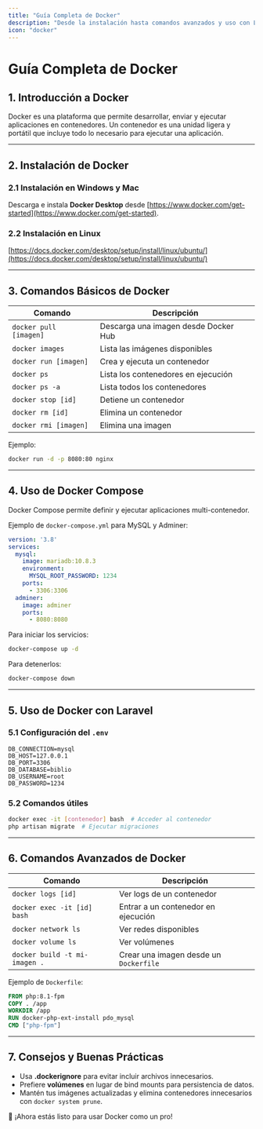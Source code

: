 ```yaml
---
title: "Guía Completa de Docker"
description: "Desde la instalación hasta comandos avanzados y uso con Laravel."
icon: "docker"
---
```


# Guía Completa de Docker

## 1. Introducción a Docker

Docker es una plataforma que permite desarrollar, enviar y ejecutar aplicaciones en contenedores. Un contenedor es una unidad ligera y portátil que incluye todo lo necesario para ejecutar una aplicación.

---

## 2. Instalación de Docker

### 2.1 Instalación en Windows y Mac
Descarga e instala **Docker Desktop** desde [https://www.docker.com/get-started](https://www.docker.com/get-started).

### 2.2 Instalación en Linux

[https://docs.docker.com/desktop/setup/install/linux/ubuntu/](https://docs.docker.com/desktop/setup/install/linux/ubuntu/)

---

## 3. Comandos Básicos de Docker

| Comando | Descripción |
|---------|-------------|
| `docker pull [imagen]` | Descarga una imagen desde Docker Hub |
| `docker images` | Lista las imágenes disponibles |
| `docker run [imagen]` | Crea y ejecuta un contenedor |
| `docker ps` | Lista los contenedores en ejecución |
| `docker ps -a` | Lista todos los contenedores |
| `docker stop [id]` | Detiene un contenedor |
| `docker rm [id]` | Elimina un contenedor |
| `docker rmi [imagen]` | Elimina una imagen |

Ejemplo:
```bash
docker run -d -p 8080:80 nginx
```

---

## 4. Uso de Docker Compose

Docker Compose permite definir y ejecutar aplicaciones multi-contenedor. 

Ejemplo de `docker-compose.yml` para MySQL y Adminer:
```yaml
version: '3.8'
services:
  mysql:
    image: mariadb:10.8.3
    environment:
      MYSQL_ROOT_PASSWORD: 1234
    ports:
      - 3306:3306
  adminer:
    image: adminer
    ports:
      - 8080:8080
```

Para iniciar los servicios:
```bash
docker-compose up -d
```

Para detenerlos:
```bash
docker-compose down
```

---

## 5. Uso de Docker con Laravel

### 5.1 Configuración del `.env`
```env
DB_CONNECTION=mysql
DB_HOST=127.0.0.1
DB_PORT=3306
DB_DATABASE=biblio
DB_USERNAME=root
DB_PASSWORD=1234
```

### 5.2 Comandos útiles
```bash
docker exec -it [contenedor] bash  # Acceder al contenedor
php artisan migrate  # Ejecutar migraciones
```

---

## 6. Comandos Avanzados de Docker

| Comando | Descripción |
|---------|-------------|
| `docker logs [id]` | Ver logs de un contenedor |
| `docker exec -it [id] bash` | Entrar a un contenedor en ejecución |
| `docker network ls` | Ver redes disponibles |
| `docker volume ls` | Ver volúmenes |
| `docker build -t mi-imagen .` | Crear una imagen desde un `Dockerfile` |

Ejemplo de `Dockerfile`:
```dockerfile
FROM php:8.1-fpm
COPY . /app
WORKDIR /app
RUN docker-php-ext-install pdo_mysql
CMD ["php-fpm"]
```

---

## 7. Consejos y Buenas Prácticas
- Usa **.dockerignore** para evitar incluir archivos innecesarios.
- Prefiere **volúmenes** en lugar de bind mounts para persistencia de datos.
- Mantén tus imágenes actualizadas y elimina contenedores innecesarios con `docker system prune`.

🚀 ¡Ahora estás listo para usar Docker como un pro!

